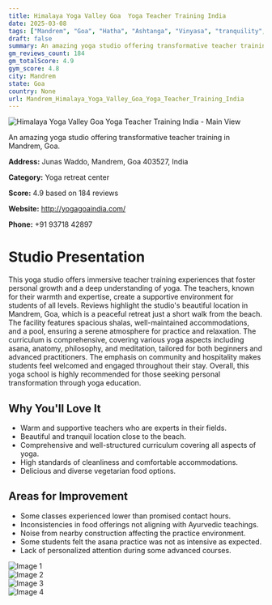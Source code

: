 ```yaml
---
title: Himalaya Yoga Valley Goa  Yoga Teacher Training India
date: 2025-03-08
tags: ["Mandrem", "Goa", "Hatha", "Ashtanga", "Vinyasa", "tranquility", "community", "Mandrem"]  
draft: false
summary: An amazing yoga studio offering transformative teacher training in Mandrem, Goa.
gm_reviews_count: 184
gm_totalScore: 4.9
gym_score: 4.8
city: Mandrem
state: Goa
country: None
url: Mandrem_Himalaya_Yoga_Valley_Goa_Yoga_Teacher_Training_India
---
```


<div className="aspect-[16/9] relative my-8">
  <img 
    src="https://lh5.googleusercontent.com/p/AF1QipOoSgZoqtfnmh5TEynAjPthAgVslFUVUMIw47n1=w1920-h1080-k-no"
    alt="Himalaya Yoga Valley Goa  Yoga Teacher Training India - Main View"
    className="object-cover absolute inset-0 w-full h-full rounded-lg"
  />
</div>

An amazing yoga studio offering transformative teacher training in Mandrem, Goa.

**Address:** Junas Waddo, Mandrem, Goa 403527, India

**Category:** Yoga retreat center

**Score:** 4.9 based on 184 reviews

**Website:** http://yogagoaindia.com/

**Phone:** +91 93718 42897

# Studio Presentation

This yoga studio offers immersive teacher training experiences that foster personal growth and a deep understanding of yoga. The teachers, known for their warmth and expertise, create a supportive environment for students of all levels. Reviews highlight the studio's beautiful location in Mandrem, Goa, which is a peaceful retreat just a short walk from the beach. The facility features spacious shalas, well-maintained accommodations, and a pool, ensuring a serene atmosphere for practice and relaxation. The curriculum is comprehensive, covering various yoga aspects including asana, anatomy, philosophy, and meditation, tailored for both beginners and advanced practitioners. The emphasis on community and hospitality makes students feel welcomed and engaged throughout their stay. Overall, this yoga school is highly recommended for those seeking personal transformation through yoga education.

## Why You'll Love It

- Warm and supportive teachers who are experts in their fields.
- Beautiful and tranquil location close to the beach.
- Comprehensive and well-structured curriculum covering all aspects of yoga.
- High standards of cleanliness and comfortable accommodations.
- Delicious and diverse vegetarian food options.

## Areas for Improvement

- Some classes experienced lower than promised contact hours.
- Inconsistencies in food offerings not aligning with Ayurvedic teachings.
- Noise from nearby construction affecting the practice environment.
- Some students felt the asana practice was not as intensive as expected.
- Lack of personalized attention during some advanced courses.

<div className="grid grid-cols-1 xl:grid-cols-2 gap-4 my-8">
<div className="aspect-[4/3] relative"><img src="https://lh3.googleusercontent.com/p/AF1QipPLaZ_iPM5kToFmtDuF31c_9NqOuFxtvtOaHxtu=w1920-h1080-k-no" alt="Image 1" className="object-cover absolute inset-0 w-full h-full rounded-lg" /></div>
<div className="aspect-[4/3] relative"><img src="https://lh5.googleusercontent.com/p/AF1QipPc48rvuSGW-YqX2k6d7-hyeTnLHL89zffCbTo_=w1920-h1080-k-no" alt="Image 2" className="object-cover absolute inset-0 w-full h-full rounded-lg" /></div>
<div className="aspect-[4/3] relative"><img src="https://lh5.googleusercontent.com/p/AF1QipMy3wCEtkgZ-vH07qK8J9FXNM4IZ-lUoLSXycuK=w1920-h1080-k-no" alt="Image 3" className="object-cover absolute inset-0 w-full h-full rounded-lg" /></div>
<div className="aspect-[4/3] relative"><img src="https://lh5.googleusercontent.com/p/AF1QipNW5ny5aoiQLKecNlg3kUA3AxbyWRwxR9xWyGsu=w1920-h1080-k-no" alt="Image 4" className="object-cover absolute inset-0 w-full h-full rounded-lg" /></div>
</div>